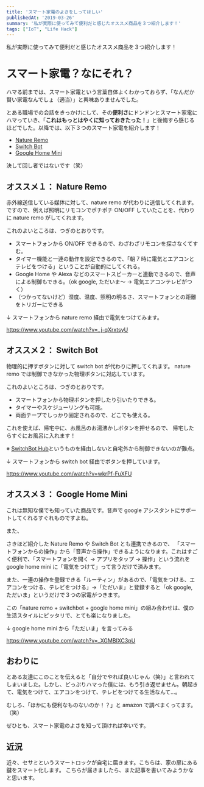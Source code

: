 ```yaml
---
title: 'スマート家電のよさをしってほしい'
publishedAt: '2019-03-26'
summary: '私が実際に使ってみて便利だと感じたオススメ商品を３つ紹介します！'
tags: ["IoT", "Life Hack"]
---
```


私が実際に使ってみて便利だと感じたオススメ商品を３つ紹介します！

# スマート家電？なにそれ？

ハマる前までは、スマート家電という言葉自体よくわかっておらず、「なんだか賢い家電なんでしょ（適当）」と興味ありませんでした。

とある職場での会話をきっかけにして、その**便利さ**にドンドンとスマート家電にハマっていき、「**これはもっとはやくに知っておきたった！**」と後悔すら感じるほどでした。以降では、以下３つのスマート家電を紹介します！

- [Nature Remo](https://nature.global/jp/top)
- [Switch Bot](https://www.switchbot.jp/)
- [Google Home Mini](https://store.google.com/jp/magazine/compare_nest_speakers_displays?hl=ja-JP&srp=/jp/product/google_home_mini)

決して回し者ではないです（笑）

## オススメ１： Nature Remo

赤外線送信している媒体に対して、nature remo が代わりに送信してくれます。ですので、例えば照明にリモコンでポチポチ ON/OFF していたことを、代わりに nature remo がしてくれます。

これのよいところは、つぎのとおりです。

- スマートフォンから ON/OFF できるので、わざわざリモコンを探さなくてすむ。
- タイマー機能と一連の動作を設定できるので、「朝 7 時に電気とエアコンとテレビをつける」ということが自動的にしてくれる。
- Google Home や Alexa などのスマートスピーカーと連動できるので、音声による制御もできる。（ok google, ただいま〜 → 電気エアコンテレビがつく）
- （つかってないけど）湿度、温度、照明の明るさ、スマートフォンとの距離をトリガーにできる

↓ スマートフォンから nature remo 経由で電気をつけてみます。

https://www.youtube.com/watch?v=_j-qXrxtsyU

## オススメ２： Switch Bot

物理的に押すボタンに対して switch bot が代わりに押してくれます。
nature remo では制御できなかった物理ボタンに対応しています。

これのよいところは、つぎのとおりです。

- スマートフォンから物理ボタンを押したり引いたりできる。
- タイマーやスケジューリングも可能。
- 両面テープでしっかり固定されるので、どこでも使える。

これを使えば、帰宅中に、お風呂のお湯沸かしボタンを押せるので、
帰宅したらすぐにお風呂に入れます！

※ [SwitchBot Hub](https://www.switchbot.jp/hub-plus)というものを経由しないと自宅外から制御できないのが難点。

↓ スマートフォンから switch bot 経由でボタンを押しています。

https://www.youtube.com/watch?v=wkrPf-FuXFU

## オススメ３： Google Home Mini

これは無知な僕でも知っていた商品です。音声で google アシスタントにサポートしてくれるすぐれものですよね。

また、

さきほど紹介した Nature Remo や Switch Bot とも連携できるので、
「スマートフォンからの操作」から「音声から操作」できるようになります。これはすごく便利で、「スマートフォンを開く → アプリをタップ → 操作」という流れを google home mini に「電気をつけて」って言うだけで済みます。

また、一連の操作を登録できる「ルーティン」があるので、「電気をつける、エアコンをつける、テレビをつける」→「ただいま」と登録すると「ok google, ただいま」というだけで３つの家電がつきます。

この「nature remo + switchbot + google home mini」の組み合わせは、僕の生活スタイルにピッタリで、とても楽になりました。

↓ google home mini から「ただいま」を言ってみる

https://www.youtube.com/watch?v=_XGMBIXC3pU

## おわりに

とある友達にこのことを伝えると「自分でやれば良いじゃん（笑）」と言われてしまいました。しかし、どっぷりハマった僕には、もう引き返せません。朝起きて、電気をつけて、エアコンをつけて、テレビをつけてる生活なんて…。

むしろ、「ほかにも便利なものないのか！？」と amazon で調べまくってます。（笑）

ぜひとも、スマート家電のよさを知って頂ければ幸いです。

## 近況

近々、セサミというスマートロックが自宅に届きます。こちらは、家の扉にある鍵をスマート化します。
こちらが届きましたら、また記事を書いてみようかなと思います。
